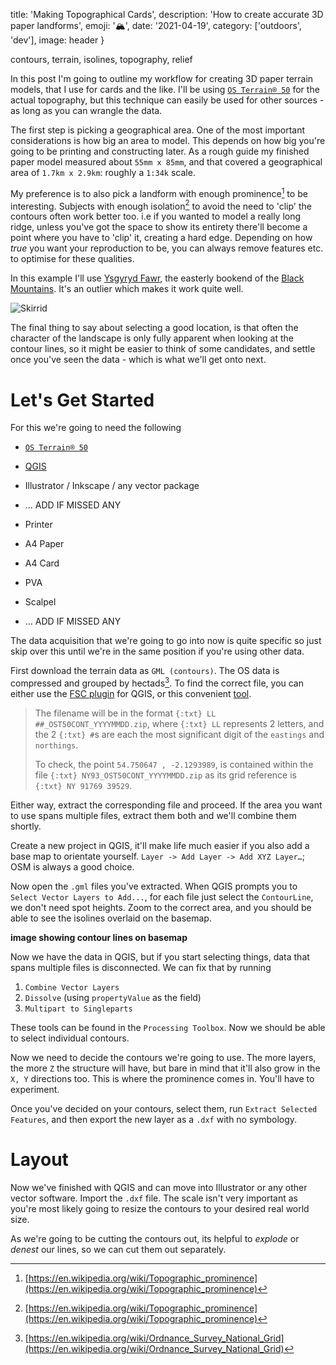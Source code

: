 

  title: 'Making Topographical Cards',
  description: 'How to create accurate 3D paper landforms',
  emoji: '🏔',
  date: '2021-04-19',
  category: ['outdoors', 'dev'],
  image: header
}

contours, terrain, isolines, topography, relief


In this post I'm going to outline my workflow for creating 3D paper terrain models, that I use for cards and the like. I'll be using [`OS Terrain® 50`](https://osdatahub.os.uk/downloads/open/Terrain50) for the actual topography, but this technique can easily be used for other sources - as long as you can wrangle the data.

The first step is picking a geographical area. One of the most important considerations is how big an area to model. This depends on how big you're going to be printing and constructing later. As a rough guide my finished paper model measured about `55mm x 85mm`, and that covered a geographical area of `1.7km x 2.9km`: roughly a `1:34k` scale.

My preference is to also pick a landform with enough prominence[^prominence] to be interesting. Subjects with enough isolation[^prominence] to avoid the need to 'clip' the contours often work better too. i.e if you wanted to model a really long ridge, unless you've got the space to show its entirety there'll become a point where you have to 'clip' it, creating a hard edge. Depending on how *true* you want your reproduction to be, you can always remove features etc. to optimise for these qualities.

In this example I'll use [Ysgyryd Fawr](https://en.wikipedia.org/wiki/Ysgyryd_Fawr), the easterly bookend of the [Black Mountains](https://en.wikipedia.org/wiki/Black_Mountains,_Wales). It's an outlier which makes it work quite well.


<Image image={{}} alt="Skirrid" />

The final thing to say about selecting a good location, is that often the character of the landscape is only fully apparent when looking at the contour lines, so it might be easier to think of some candidates, and settle once you've seen the data - which is what we'll get onto next.

# Let's Get Started

For this we're going to need the following

- [`OS Terrain® 50`](https://osdatahub.os.uk/downloads/open/Terrain50)
- [QGIS](https://qgis.org/)
- Illustrator / Inkscape / any vector package
- … ADD IF MISSED ANY

- Printer
- A4 Paper
- A4 Card
- PVA
- Scalpel
- … ADD IF MISSED ANY

The data acquisition that we're going to go into now is quite specific so just skip over this until we're in the same position if you're using other data.

First download the terrain data as `GML (contours)`. The OS data is compressed and grouped by hectads[^bng]. To find the correct file, you can either use the [FSC plugin](https://www.fscbiodiversity.uk/fsc-plugin-qgis-v3) for QGIS, or this convenient [tool](https://gridreferencefinder.com/).

> The filename will be in the format `{:txt} ​LL​‌##‌_OST50CONT_YYYYMMDD.zip`, where `{:txt} ​LL​` represents 2 letters, and the 2 `{:txt} ‌#‌`s are each the most significant digit of the `eastings` and `northings`.
>
> To check, the point `54.750647 , -2.1293989`, is contained within the file `{:txt} ​NY​‌93‌_OST50CONT_YYYYMMDD.zip` as its grid reference is `{:txt} ​NY​ ‌9‌1769 ‌3‌9529`.

Either way, extract the corresponding file and proceed. If the area you want to use spans multiple files, extract them both and we'll combine them shortly.

Create a new project in QGIS, it'll make life much easier if you also add a base map to orientate yourself. `Layer -> Add Layer -> Add XYZ Layer…`; OSM is always a good choice.

Now open the `.gml` files you've extracted. When QGIS prompts you to `Select Vector Layers to Add...`, for each file just select the `ContourLine`, we don't need spot heights. Zoom to the correct area, and you should be able to see the isolines overlaid on the basemap.

**image showing contour lines on basemap**

Now we have the data in QGIS, but if you start selecting things, data that spans multiple files is disconnected. We can fix that by running 
1. `Combine Vector Layers`
2. `Dissolve` (using `propertyValue` as the field)
3. `Multipart to Singleparts`

These tools can be found in the `Processing Toolbox`. Now we should be able to select individual contours.

Now we need to decide the contours we're going to use. The more layers, the more `Z` the structure will have, but bare in mind that it'll also grow in the `X, Y` directions too. This is where the prominence comes in. You'll have to experiment.

Once you've decided on your contours, select them, run `Extract Selected Features`, and then export the new layer as a `.dxf` with no symbology.

# Layout

Now we've finished with QGIS and can move into Illustrator or any other vector  software. Import the `.dxf` file. The scale isn't very important as you're most likely going to resize the contours to your desired real world size.

As we're going to be cutting the contours out, its helpful to *explode* or *denest* our lines, so we can cut them out separately.


[^prominence]: [https://en.wikipedia.org/wiki/Topographic_prominence](https://en.wikipedia.org/wiki/Topographic_prominence)
[^bng]: [https://en.wikipedia.org/wiki/Ordnance_Survey_National_Grid](https://en.wikipedia.org/wiki/Ordnance_Survey_National_Grid)
